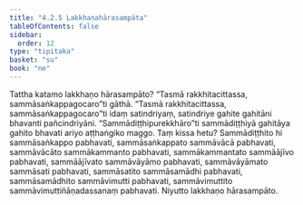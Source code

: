 ```yaml
---
title: "4.2.5 Lakkhaṇahārasampāta"
tableOfContents: false
sidebar:
  order: 12
type: "tipitaka"
basket: "su"
book: "ne"
---
```



<DynamicBreadcrumb />

<Division number="67" book="ne" bookNo="27" page="86">

<Paragraph number="503" book="ne">
Tattha katamo lakkhaṇo hārasampāto?
</Paragraph>

<Paragraph number="504" book="ne">
“Tasmā rakkhitacittassa, sammāsaṅkappagocaro”ti gāthā. “Tasmā rakkhitacittassa, sammāsaṅkappagocaro”ti idaṃ satindriyaṃ, satindriye gahite gahitāni bhavanti pañcindriyāni. “Sammādiṭṭhipurekkhāro”ti sammādiṭṭhiyā gahitāya gahito bhavati ariyo aṭṭhaṅgiko maggo. Taṃ kissa hetu? Sammādiṭṭhito hi sammāsaṅkappo pabhavati, sammāsaṅkappato sammāvācā pabhavati, sammāvācāto sammākammanto pabhavati, sammākammantato sammāājīvo pabhavati, sammāājīvato sammāvāyāmo pabhavati, sammāvāyāmato sammāsati pabhavati, sammāsatito sammāsamādhi pabhavati, sammāsamādhito sammāvimutti pabhavati, sammāvimuttito sammāvimuttiñāṇadassanaṃ pabhavati.

</Paragraph>
</Division>

<Paragraph number="505" type="center" book="ne">
Niyutto lakkhaṇo hārasampāto.
</Paragraph>